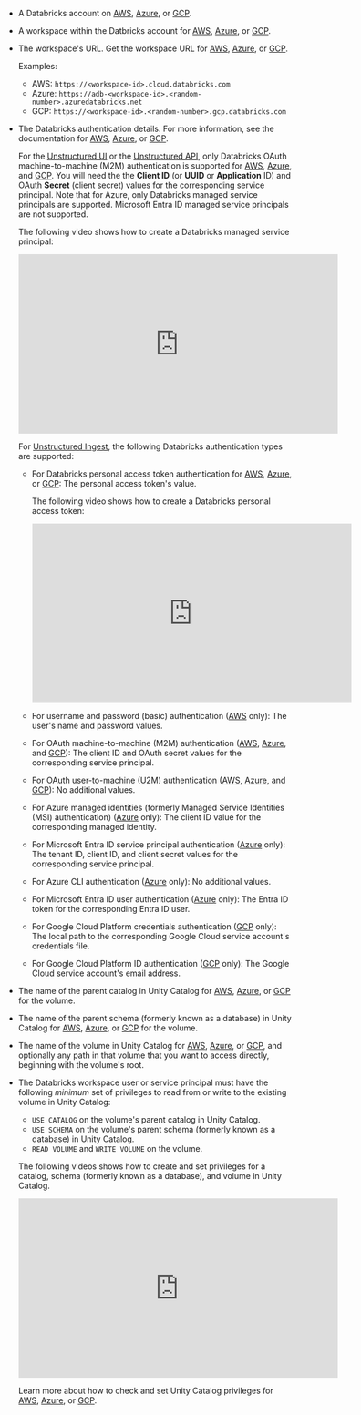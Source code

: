 - A Databricks account on [AWS](https://docs.databricks.com/getting-started/free-trial.html), 
  [Azure](https://learn.microsoft.com/azure/databricks/getting-started/), or 
  [GCP](https://docs.gcp.databricks.com/getting-started/index.html).
- A workspace within the Datbricks account for [AWS](https://docs.databricks.com/admin/workspace/index.html),
  [Azure](https://learn.microsoft.com/azure/databricks/admin/workspace/), or 
  [GCP](https://docs.gcp.databricks.com/admin/workspace/index.html).
- The workspace's URL. Get the workspace URL for 
  [AWS](https://docs.databricks.com/workspace/workspace-details.html#workspace-instance-names-urls-and-ids), 
  [Azure](https://learn.microsoft.com/azure/databricks/workspace/workspace-details#workspace-instance-names-urls-and-ids), 
  or [GCP](https://docs.gcp.databricks.com/workspace/workspace-details.html#workspace-instance-names-urls-and-ids).

  Examples:

  - AWS: `https://<workspace-id>.cloud.databricks.com`
  - Azure: `https://adb-<workspace-id>.<random-number>.azuredatabricks.net`
  - GCP: `https://<workspace-id>.<random-number>.gcp.databricks.com`

- The Databricks authentication details. For more information, see the documentation for 
  [AWS](https://docs.databricks.com/dev-tools/auth/index.html), 
  [Azure](https://learn.microsoft.com/azure/databricks/dev-tools/auth/), 
  or [GCP](https://docs.gcp.databricks.com/dev-tools/auth/index.html).

  For the [Unstructured UI](/ui/overview) or the [Unstructured API](/api/overview), only Databricks OAuth machine-to-machine (M2M) authentication is supported for 
  [AWS](https://docs.databricks.com/dev-tools/auth/oauth-m2m.html), 
  [Azure](https://learn.microsoft.com/azure/databricks/dev-tools/auth/oauth-m2m), and 
  [GCP](https://docs.gcp.databricks.com/dev-tools/auth/oauth-m2m.html). 
  You will need the the **Client ID** (or **UUID** or **Application** ID) and OAuth **Secret** (client secret) values for the corresponding service principal. 
  Note that for Azure, only Databricks managed service principals are supported. Microsoft Entra ID managed service principals are not supported.

  The following video shows how to create a Databricks managed service principal:

  <iframe
  width="560"
  height="315"
  src="https://www.youtube.com/embed/wBmqv5DaA1E"
  title="YouTube video player"
  frameborder="0"
  allow="accelerometer; autoplay; clipboard-write; encrypted-media; gyroscope; picture-in-picture"
  allowfullscreen
  ></iframe>
  
  For [Unstructured Ingest](/ingestion/overview), the following Databricks authentication types are supported:

  - For Databricks personal access token authentication for 
    [AWS](https://docs.databricks.com/dev-tools/auth/pat.html), 
    [Azure](https://learn.microsoft.com/azure/databricks/dev-tools/auth/pat), or 
    [GCP](https://docs.gcp.databricks.com/dev-tools/auth/pat.html): The personal access token's value.

    The following video shows how to create a Databricks personal access token:

    <iframe
    width="560"
    height="315"
    src="https://www.youtube.com/embed/OzEU2miAS6I"
    title="YouTube video player"
    frameborder="0"
    allow="accelerometer; autoplay; clipboard-write; encrypted-media; gyroscope; picture-in-picture"
    allowfullscreen
    ></iframe>

  - For username and password (basic) authentication ([AWS](https://docs.databricks.com/archive/dev-tools/basic.html) only): The user's name and password values.
  - For OAuth machine-to-machine (M2M) authentication ([AWS](https://docs.databricks.com/dev-tools/auth/oauth-m2m.html), 
    [Azure](https://learn.microsoft.com/azure/databricks/dev-tools/auth/oauth-m2m), and 
    [GCP](https://docs.gcp.databricks.com/dev-tools/auth/oauth-m2m.html)): The client ID and OAuth secret values for the corresponding service principal.
  - For OAuth user-to-machine (U2M) authentication ([AWS](https://docs.databricks.com/dev-tools/auth/oauth-u2m.html), 
    [Azure](https://learn.microsoft.com/azure/databricks/dev-tools/auth/oauth-u2m), and 
    [GCP](https://docs.gcp.databricks.com/dev-tools/auth/oauth-u2m.html)): No additional values.
  - For Azure managed identities (formerly Managed Service Identities (MSI) authentication) ([Azure](https://learn.microsoft.com/azure/databricks/dev-tools/auth/azure-mi) only): The client ID value for the corresponding managed identity.
  - For Microsoft Entra ID service principal authentication ([Azure](https://learn.microsoft.com/azure/databricks/dev-tools/auth/azure-sp) only): The tenant ID, client ID, and client secret values for the corresponding service principal.
  - For Azure CLI authentication ([Azure](https://learn.microsoft.com/azure/databricks/dev-tools/auth/azure-cli) only): No additional values.
  - For Microsoft Entra ID user authentication ([Azure](https://learn.microsoft.com/azure/databricks/dev-tools/user-aad-token) only): The Entra ID token for the corresponding Entra ID user.
  - For Google Cloud Platform credentials authentication ([GCP](https://docs.gcp.databricks.com/dev-tools/auth/gcp-creds.html) only): The local path to the corresponding Google Cloud service account's credentials file.
  - For Google Cloud Platform ID authentication ([GCP](https://docs.gcp.databricks.com/dev-tools/auth/gcp-id.html) only): The Google Cloud service account's email address.

- The name of the parent catalog in Unity Catalog for 
  [AWS](https://docs.databricks.com/catalogs/create-catalog.html), 
  [Azure](https://learn.microsoft.com/azure/databricks/catalogs/create-catalog), or 
  [GCP](https://docs.gcp.databricks.com/catalogs/create-catalog.html) for the volume.
- The name of the parent schema (formerly known as a database) in Unity Catalog for 
  [AWS](https://docs.databricks.com/schemas/create-schema.html), 
  [Azure](https://learn.microsoft.com/azure/databricks/schemas/create-schema), or 
  [GCP](https://docs.gcp.databricks.com/schemas/create-schema.html) for the volume.
- The name of the volume in Unity Catalog for [AWS](https://docs.databricks.com/tables/managed.html), 
  [Azure](https://learn.microsoft.com/azure/databricks/tables/managed), or 
  [GCP](https://docs.gcp.databricks.com/tables/managed.html), and optionally any path in that volume that you want to access directly, beginning with the volume's root.
- The Databricks workspace user or service principal must have the following _minimum_ set of privileges to read from or write to the 
  existing volume in Unity Catalog:

  - `USE CATALOG` on the volume's parent catalog in Unity Catalog.
  - `USE SCHEMA` on the volume's parent schema (formerly known as a database) in Unity Catalog.
  - `READ VOLUME` and `WRITE VOLUME` on the volume.

  The following videos shows how to create and set privileges for a catalog, schema (formerly known as a database), and volume in Unity Catalog.

  <iframe
  width="560"
  height="315"
  src="https://www.youtube.com/embed/yF9DJphhQQc"
  title="YouTube video player"
  frameborder="0"
  allow="accelerometer; autoplay; clipboard-write; encrypted-media; gyroscope; picture-in-picture"
  allowfullscreen
  ></iframe>

  Learn more about how to check and set Unity Catalog privileges for 
  [AWS](https://docs.databricks.com/data-governance/unity-catalog/manage-privileges/index.html#show-grant-and-revoke-privileges), 
  [Azure](https://learn.microsoft.com/azure/databricks/data-governance/unity-catalog/manage-privileges/#grant), or 
  [GCP](https://docs.gcp.databricks.com/data-governance/unity-catalog/manage-privileges/index.html#show-grant-and-revoke-privileges).
